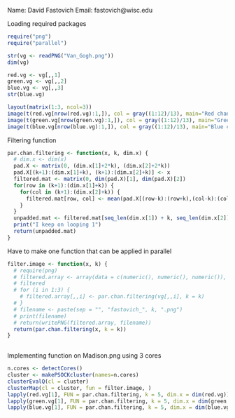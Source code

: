 Name: David Fastovich
Email: fastovich@wisc.edu

Loading required packages
```r
require("png")
require("parallel")

str(vg <- readPNG("Van_Gogh.png"))
dim(vg)

red.vg <- vg[,,1]
green.vg <- vg[,,2]
blue.vg <- vg[,,3]
str(blue.vg)

layout(matrix(1:3, ncol=3))
image(t(red.vg[nrow(red.vg):1,]), col = gray((1:12)/13), main="Red channel")
image(t(green.vg[nrow(green.vg):1,]), col = gray((1:12)/13), main="Green channel")
image(t(blue.vg[nrow(blue.vg):1,]), col = gray((1:12)/13), main="Blue channel")
```

Filtering function
```r
par.chan.filtering <- function(x, k, dim.x) {
  # dim.x <- dim(x)
  pad.X <- matrix(0, (dim.x[1]+2*k), (dim.x[2]+2*k))
  pad.X[(k+1):(dim.x[1]+k), (k+1):(dim.x[2]+k)] <- x
  filtered.mat <- matrix(0, dim(pad.X)[1], dim(pad.X)[2])
  for(row in (k+1):(dim.x[1]+k)) {
    for(col in (k+1):(dim.x[2]+k)) {
      filtered.mat[row, col] <- mean(pad.X[(row-k):(row+k),(col-k):(col+k)])
    }
  }
  unpadded.mat <- filtered.mat[seq_len(dim.x[1]) + k, seq_len(dim.x[2]) + k]
  print("I keep on looping 1")
  return(unpadded.mat)
}
```

Have to make one function that can be applied in parallel
```r
filter.image <- function(x, k) {
  # require(png)
  # filtered.array <- array(data = c(numeric(), numeric(), numeric()), dim = c(dim(x)[1],dim(x)[2],dim(x)[3]))
  # filtered
  # for (i in 1:3) {
    # filtered.array[,,i] <- par.chan.filtering(vg[,,i], k = k)
  # }
  # filename <- paste(sep = "", "fastovich_", k, ".png")
  # print(filename)
  # return(writePNG(filtered.array, filename))
  return(par.chan.filtering(x, k = k))
}
  
```

Implementing function on Madison.png using 3 cores
```r
n.cores <- detectCores()
cluster <- makePSOCKcluster(names=n.cores)
clusterEvalQ(cl = cluster)
clusterMap(cl = cluster, fun = filter.image, )
lapply(red.vg[1], FUN = par.chan.filtering, k = 5, dim.x = dim(red.vg))
lapply(green.vg[1], FUN = par.chan.filtering, k = 5, dim.x = dim(green.vg))
lapply(blue.vg[1], FUN = par.chan.filtering, k = 5, dim.x = dim(blue.vg))
```
